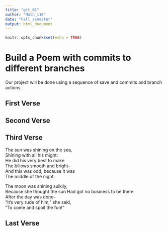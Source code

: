 ```yaml
---
title: "git_01"
author: "Math_116"
date: "Fall semester"
output: html_document
---
```


```r
knitr::opts_chunk$set(echo = TRUE)
```
# Build a Poem with commits to different branches
Our project will be done using a sequence of save and commits and branch actions.
<!-- Do not modify or change any text in "!--" bracketed areas such as this --- these are instructions to
you, if you change any of this the git program will notice it and compromise your git merging strategy !-->

## First Verse 
<!--Put the first five lines of a poem by Lewis Carrol in this section!-->

## Second Verse
<!--Put the first five lines of a poem by Robert Frost here!-->

## Third Verse
<!--Put the first two verses of The Walrus and the Carpenter here!-->
The sun was shining on the sea,    
 Shining with all his might:       
 He did his very best to make     
 The billows smooth and bright–      
And this was odd, because it was    
 The middle of the night.      
     
The moon was shining sulkily,     
 Because she thought the sun Had got no business to be there    
 After the day was done–    
 “It’s very rude of him,” she said,    
“To come and spoil the fun!”    
     
## Last Verse
<!--Put a short poem of your choice 8-20 lines,here!-->
